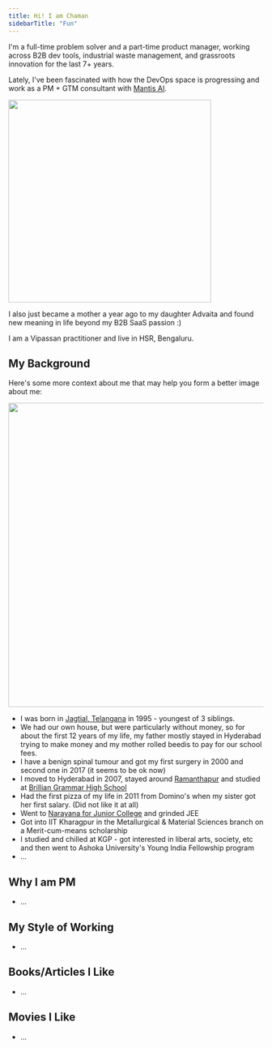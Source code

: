 ```yaml
---
title: Hi! I am Chaman
sidebarTitle: "Fun"
---
```


I'm a full-time problem solver and a part-time product manager, working across B2B dev tools, industrial waste management, and grassroots innovation for the last 7+ years.

Lately, I've been fascinated with how the DevOps space is progressing and work as a PM + GTM consultant with [Mantis AI](https://getmantis.ai/).

<Frame>
<img src="/images/advaita.jpg" width="400" />
</Frame>

I also just became a mother a year ago to my daughter Advaita and found new meaning in life beyond my B2B SaaS passion :)

I am a Vipassan practitioner and live in HSR, Bengaluru.

## My Background

Here's some more context about me that may help you form a better image about me:

<Frame>
<img src="/images/logos.png" width="600" />
</Frame>

- I was born in [Jagtial, Telangana](https://en.wikipedia.org/wiki/Jagtial) in 1995 - youngest of 3 siblings.
- We had our own house, but were particularly without money, so for about the first 12 years of my life, my father mostly stayed in Hyderabad trying to make money and my mother rolled beedis to pay for our school fees.
- I have a benign spinal tumour and got my first surgery in 2000 and second one in 2017 (it seems to be ok now)
- I moved to Hyderabad in 2007, stayed around [Ramanthapur](https://en.wikipedia.org/wiki/Ramanthapur) and studied at [Brillian Grammar High School](https://www.linkedin.com/company/brilliantgrammarhighschool)
- Had the first pizza of my life in 2011 from Domino's when my sister got her first salary. (Did not like it at all)
- Went to [Narayana for Junior College](https://en.wikipedia.org/wiki/Narayana_Group_of_Educational_Institutions) and grinded JEE
- Got into IIT Kharagpur in the Metallurgical & Material Sciences branch on a Merit-cum-means scholarship
- I studied and chilled at KGP - got interested in liberal arts, society, etc and then went to Ashoka University's Young India Fellowship program
- ...

## Why I am PM
- ...

## My Style of Working
- ...

## Books/Articles I Like
- ...

## Movies I Like
- ...

